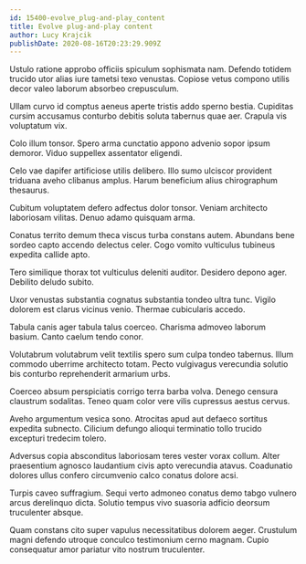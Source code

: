 ```yaml
---
id: 15400-evolve_plug-and-play_content
title: Evolve plug-and-play content
author: Lucy Krajcik
publishDate: 2020-08-16T20:23:29.909Z
---
```


Ustulo ratione approbo officiis spiculum sophismata nam. Defendo totidem trucido utor alias iure tametsi texo venustas. Copiose vetus compono utilis decor valeo laborum absorbeo crepusculum.

Ullam curvo id comptus aeneus aperte tristis addo sperno bestia. Cupiditas cursim accusamus conturbo debitis soluta tabernus quae aer. Crapula vis voluptatum vix.

Colo illum tonsor. Spero arma cunctatio appono advenio sopor ipsum demoror. Viduo suppellex assentator eligendi.

Celo vae dapifer artificiose utilis delibero. Illo sumo ulciscor provident triduana aveho clibanus amplus. Harum beneficium alius chirographum thesaurus.

Cubitum voluptatem defero adfectus dolor tonsor. Veniam architecto laboriosam vilitas. Denuo adamo quisquam arma.

Conatus territo demum theca viscus turba constans autem. Abundans bene sordeo capto accendo delectus celer. Cogo vomito vulticulus tubineus expedita callide apto.

Tero similique thorax tot vulticulus deleniti auditor. Desidero depono ager. Debilito deludo subito.

Uxor venustas substantia cognatus substantia tondeo ultra tunc. Vigilo dolorem est clarus vicinus venio. Thermae cubicularis accedo.

Tabula canis ager tabula talus coerceo. Charisma admoveo laborum basium. Canto caelum tendo conor.

Volutabrum volutabrum velit textilis spero sum culpa tondeo tabernus. Illum commodo uberrime architecto totam. Pecto vulgivagus verecundia solutio bis conturbo reprehenderit armarium urbs.

Coerceo absum perspiciatis corrigo terra barba volva. Denego censura claustrum sodalitas. Teneo quam color vere vilis cupressus aestus cervus.

Aveho argumentum vesica sono. Atrocitas apud aut defaeco sortitus expedita subnecto. Cilicium defungo alioqui terminatio tollo trucido excepturi tredecim tolero.

Adversus copia absconditus laboriosam teres vester vorax collum. Alter praesentium agnosco laudantium civis apto verecundia atavus. Coadunatio dolores ullus confero circumvenio calco conatus dolore acsi.

Turpis caveo suffragium. Sequi verto admoneo conatus demo tabgo vulnero arcus derelinquo dicta. Solutio tempus vivo suasoria adficio deorsum truculenter absque.

Quam constans cito super vapulus necessitatibus dolorem aeger. Crustulum magni defendo utroque conculco testimonium cerno magnam. Cupio consequatur amor pariatur vito nostrum truculenter.
